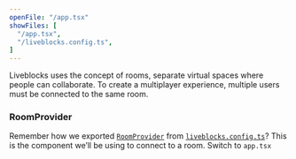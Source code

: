 ```yaml
---
openFile: "/app.tsx"
showFiles: [
  "/app.tsx",
  "/liveblocks.config.ts",
]
---
```


Liveblocks uses the concept of rooms, separate virtual spaces where people can collaborate.
To create a multiplayer experience, multiple users must be connected to the same room.

### RoomProvider

Remember how we exported [`RoomProvider`][] from [`liveblocks.config.ts`][]? This is the component we’ll be using to connect to a room.
Switch to `app.tsx`

[`RoomProvider`]: /docs/api-reference/liveblocks-react#RoomProvider
[`liveblocks.config.ts`]: #/liveblocks.config.ts
